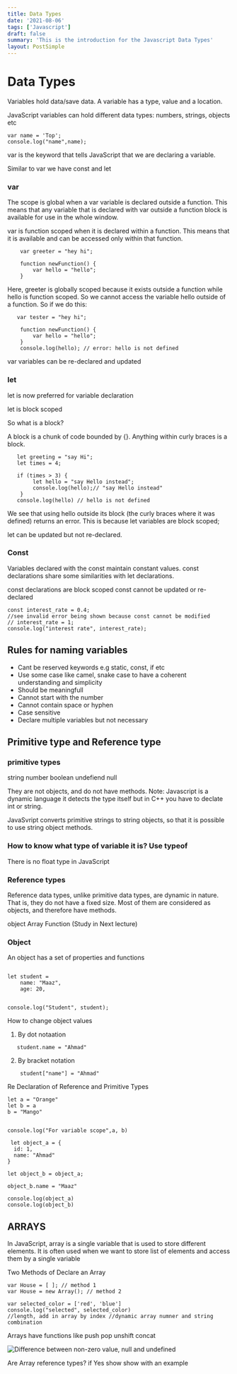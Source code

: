 ```yaml
---
title: Data Types
date: '2021-08-06'
tags: ['Javascript']
draft: false
summary: 'This is the introduction for the Javascript Data Types'
layout: PostSimple
---
```


# Data Types

Variables hold data/save data.
A variable has a type, value and a location.

JavaScript variables can hold different data types: numbers, strings, objects etc

```JS
var name = 'Top';
console.log("name",name);
```

var is the keyword that tells JavaScript that we are declaring a variable.

Similar to var we have const and let

### var

The scope is global when a var variable is declared outside a function.
This means that any variable that is declared with var outside a function block is available for use in the whole window.

var is function scoped when it is declared within a function. This means that it is available and can be accessed only within that function.

```JS
    var greeter = "hey hi";

    function newFunction() {
        var hello = "hello";
    }
```

Here, greeter is globally scoped because it exists outside a function while hello is function scoped. So we cannot access the variable hello outside of a function. So if we do this:

```JS
   var tester = "hey hi";

    function newFunction() {
        var hello = "hello";
    }
    console.log(hello); // error: hello is not defined
```

var variables can be re-declared and updated

### let

let is now preferred for variable declaration

let is block scoped

So what is a block?

A block is a chunk of code bounded by {}. Anything within curly braces is a block.

```JS
   let greeting = "say Hi";
   let times = 4;

   if (times > 3) {
        let hello = "say Hello instead";
        console.log(hello);// "say Hello instead"
    }
   console.log(hello) // hello is not defined
```

We see that using hello outside its block (the curly braces where it was defined) returns an error. This is because let variables are block scoped;

let can be updated but not re-declared.

### Const

Variables declared with the const maintain constant values. const declarations share some similarities with let declarations.

const declarations are block scoped
const cannot be updated or re-declared

```JS
const interest_rate = 0.4;
//see invalid error being shown because const cannot be modified
// interest_rate = 1;
console.log("interest rate", interest_rate);
```

## Rules for naming variables

- Cant be reserved keywords e.g static, const, if etc
- Use some case like camel, snake case to have a coherent understanding and simplicity
- Should be meaningfull
- Cannot start with the number
- Cannot contain space or hyphen
- Case sensitive
- Declare multiple variables but not necessary

## Primitive type and Reference type

### primitive types

string
number
boolean
undefiend
null

They are not objects, and do not have methods.
Note: Javascript is a dynamic language it detects the type itself but in C++ you have to declate int or string.

JavaSvript converts primitive strings to string objects, so that it is possible to use string object methods.

### How to know what type of variable it is? Use typeof

There is no float type in JavaScript

### Reference types

Reference data types, unlike primitive data types, are dynamic in nature. That is, they do not have a fixed size.
Most of them are considered as objects, and therefore have methods.

object
Array
Function (Study in Next lecture)

### Object

An object has a set of properties and functions

```JS

let student =
    name: "Maaz",
    age: 20,


console.log("Student", student);

```

How to change object values

1. By dot notaation

```JS
   student.name = "Ahmad"

```

2. By bracket notation

```JS
    student["name"] = "Ahmad"

```

Re Declaration of Reference and Primitive Types

```JS
let a = "Orange"
let b = a
b = "Mango"


console.log("For variable scope",a, b)

 let object_a = {
  id: 1,
  name: "Ahmad"
}

let object_b = object_a;

object_b.name = "Maaz"

console.log(object_a)
console.log(object_b)
```

## ARRAYS

In JavaScript, array is a single variable that is used to store different elements. It is often used when we want to store list of elements and access them by a single variable

Two Methods of Declare an Array

```JS
var House = [ ]; // method 1
var House = new Array(); // method 2
```

```JS
var selected_color = ['red', 'blue']
console.log("selected", selected_color)
//length, add in array by index //dynamic array numner and string combination
```

Arrays have functions like
push
pop
unshift
concat

![Difference between non-zero value, null and undefined](/static/images/data-types-1.png)

Are Array reference types? if Yes show show with an example
